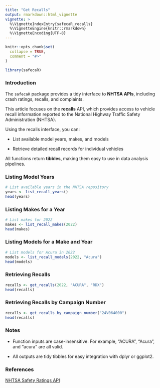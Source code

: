 ```yaml
---
title: "Get Recalls"
output: rmarkdown::html_vignette
vignette: >
  %\VignetteIndexEntry{safecaR_recalls}
  %\VignetteEngine{knitr::rmarkdown}
  %\VignetteEncoding{UTF-8}
---
```


```r
knitr::opts_chunk$set(
  collapse = TRUE,
  comment = "#>"
)
```

```r
library(safecaR)
```

### Introduction

The `safecaR` package provides a tidy interface to **NHTSA APIs**, including crash ratings, recalls, and complaints.

This article focuses on the **recalls** API, which provides access to vehicle recall information reported to the National Highway Traffic Safety Administration (NHTSA).

Using the recalls interface, you can:

- List available model years, makes, and models

- Retrieve detailed recall records for individual vehicles

All functions return **tibbles**, making them easy to use in data analysis pipelines.

### Listing Model Years

```r
# List available years in the NHTSA repository
years <- list_recall_years()
head(years)
```
### Listing Makes for a Year
```r
# List makes for 2022
makes <- list_recall_makes(2022)
head(makes)
```


### Listing Models for a Make and Year

```r
# List models for Acura in 2022
models <- list_recall_models(2022, "Acura")
head(models)
```

### Retrieving Recalls
```r

recalls <- get_recalls(2022, "ACURA", "RDX")
head(recalls)
```

### Retrieving Recalls by Campaign Number
```r
recalls <- get_recalls_by_campaign_number("24V064000")
head(recalls)
```

### Notes

- Function inputs are case-insensitive. For example, "ACURA", "Acura", and "acura" are all valid.

- All outputs are tidy tibbles for easy integration with dplyr or ggplot2.

### References

[NHTSA Safety Ratings API](https://www.nhtsa.gov/nhtsa-datasets-and-apis)
